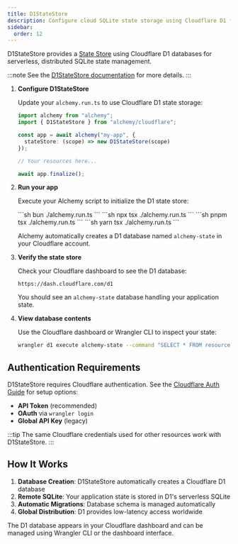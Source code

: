 ```yaml
---
title: D1StateStore
description: Configure cloud SQLite state storage using Cloudflare D1 for distributed, serverless state management with Alchemy.
sidebar:
  order: 12
---
```



D1StateStore provides a [State Store](/concepts/state) using Cloudflare D1 databases for serverless, distributed SQLite state management.

:::note
See the [D1StateStore documentation](/providers/cloudflare/d1-state-store) for more details.
:::

<Steps>

1. **Configure D1StateStore**

   Update your `alchemy.run.ts` to use Cloudflare D1 state storage:

   ```typescript
   import alchemy from "alchemy";
   import { D1StateStore } from "alchemy/cloudflare";

   const app = await alchemy("my-app", {
     stateStore: (scope) => new D1StateStore(scope)
   });

   // Your resources here...

   await app.finalize();
   ```

2. **Run your app**

   Execute your Alchemy script to initialize the D1 state store:

   <Tabs syncKey="pkgManager">
     <TabItem label="bun">
       ```sh
       bun ./alchemy.run.ts
       ```
     </TabItem>
     <TabItem label="npm">
       ```sh
       npx tsx ./alchemy.run.ts
       ```
     </TabItem>
     <TabItem label="pnpm">
       ```sh
       pnpm tsx ./alchemy.run.ts
       ```
     </TabItem>
     <TabItem label="yarn">
       ```sh
       yarn tsx ./alchemy.run.ts
       ```
     </TabItem>
   </Tabs>

   Alchemy automatically creates a D1 database named `alchemy-state` in your Cloudflare account.

3. **Verify the state store**

   Check your Cloudflare dashboard to see the D1 database:

   ```
   https://dash.cloudflare.com/d1
   ```

   You should see an `alchemy-state` database handling your application state.

4. **View database contents**

   Use the Cloudflare dashboard or Wrangler CLI to inspect your state:

   ```sh
   wrangler d1 execute alchemy-state --command "SELECT * FROM resources LIMIT 10"
   ```

</Steps>

## Authentication Requirements

D1StateStore requires Cloudflare authentication. See the [Cloudflare Auth Guide](/guides/cloudflare) for setup options:

- **API Token** (recommended)
- **OAuth** via `wrangler login` 
- **Global API Key** (legacy)

:::tip
The same Cloudflare credentials used for other resources work with D1StateStore.
:::

## How It Works

1. **Database Creation**: D1StateStore automatically creates a Cloudflare D1 database
2. **Remote SQLite**: Your application state is stored in D1's serverless SQLite
3. **Automatic Migrations**: Database schema is managed automatically
4. **Global Distribution**: D1 provides low-latency access worldwide

The D1 database appears in your Cloudflare dashboard and can be managed using Wrangler CLI or the dashboard interface. 